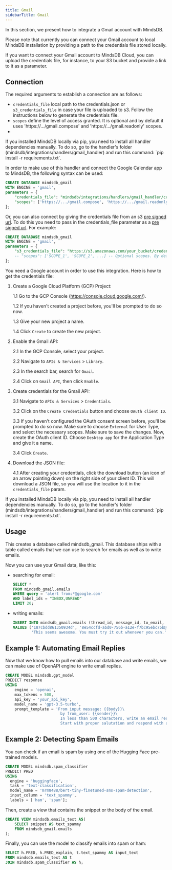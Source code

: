 ```yaml
---
title: Gmail
sidebarTitle: Gmail
---
```


In this section, we present how to integrate a Gmail account with MindsDB.

<Warning>
Please note that currently you can connect your Gmail account to local MindsDB installation by providing a path to the credentials file stored locally.

If you want to connect your Gmail account to MindsDB Cloud, you can upload the credentials file, for instance, to your S3 bucket and provide a link to it as a parameter.
</Warning>

## Connection

The required arguments to establish a connection are as follows:

* `credentials_file` local path to the credentials.json or `s3_credentials_file` in case your file is uploaded to s3. Follow the instructions below to generate the credentials file.
* `scopes` define the level of access granted. It is optional and by default it uses 'https://.../gmail.compose' and 'https://.../gmail.readonly' scopes.
* 
<Tip>
If you installed MindsDB locally via pip, you need to install all handler dependencies manually. To do so, go to the handler's folder (mindsdb/integrations/handlers/gmail_handler) and run this command: `pip install -r requirements.txt`.
</Tip>

In order to make use of this handler and connect the Google Calendar app to MindsDB, the following syntax can be used:

```sql
CREATE DATABASE mindsdb_gmail
WITH ENGINE = 'gmail',
parameters = {
    "credentials_file": "mindsdb/integrations/handlers/gmail_handler/credentials.json",
    "scopes": ['https://.../gmail.compose', 'https://.../gmail.readonly', ...]
};
```

Or, you can also connect by giving the credentials file from an s3 [pre signed url](https://docs.aws.amazon.com/AmazonS3/latest/userguide/ShareObjectPreSignedURL.html). To do this you need to pass in the credentials_file parameter as a [pre signed url](https://docs.aws.amazon.com/AmazonS3/latest/userguide/ShareObjectPreSignedURL.html). For example:

```sql
CREATE DATABASE mindsdb_gmail
WITH ENGINE = 'gmail',
parameters = {
    "s3_credentials_file": "https://s3.amazonaws.com/your_bucket/credentials.json?response-content-disposition=inline&X-Amz-Security-Token=12312...",
    -- "scopes": ['SCOPE_1', 'SCOPE_2', ...] -- Optional scopes. By default 'https://.../gmail.compose' & 'https://.../gmail.readonly' scopes are used
};
```

<Tip>
You need a Google account in order to use this integration. Here is how to get the credentials file:

1. Create a Google Cloud Platform (GCP) Project:

    1.1 Go to the GCP Console (https://console.cloud.google.com/).
    
    1.2 If you haven't created a project before, you'll be prompted to do so now.
    
    1.3 Give your new project a name.
    
    1.4 Click `Create` to create the new project.

2. Enable the Gmail API:

    2.1 In the GCP Console, select your project.

    2.2 Navigate to `APIs & Services` > `Library`.

    2.3 In the search bar, search for `Gmail`.

    2.4 Click on `Gmail API`, then click `Enable`.

3. Create credentials for the Gmail API:

    3.1 Navigate to `APIs & Services` > `Credentials`.

    3.2 Click on the `Create Credentials` button and choose `OAuth client ID`.

    3.3 If you haven't configured the OAuth consent screen before, you'll be prompted to do so now. Make sure to choose `External` for User Type, and select the necessary scopes. Make sure to save the changes.
    Now, create the OAuth client ID. Choose `Desktop app` for the Application Type and give it a name.

    3.4 Click `Create`.

4. Download the JSON file:

    4.1 After creating your credentials, click the download button (an icon of an arrow pointing down) on the right side of your client ID. This will download a JSON file, so you will use the location to it in the `credentials_file` param. 
</Tip>

<Tip>
If you installed MindsDB locally via pip, you need to install all handler dependencies manually. To do so, go to the handler's folder (mindsdb/integrations/handlers/gmail_handler) and run this command: `pip install -r requirements.txt`.
</Tip>

## Usage

This creates a database called mindsdb_gmail. This database ships with a table called emails that we can use to search for emails as well as to write emails.

Now you can use your Gmail data, like this:

* searching for email:

    ```sql
    SELECT *
    FROM mindsdb_gmail.emails
    WHERE query = 'alert from:*@google.com'
    AND label_ids = "INBOX,UNREAD"
    LIMIT 20;
    ```

* writing emails:

    ```sql
    INSERT INTO mindsdb_gmail.emails (thread_id, message_id, to_email, subject, body)
    VALUES ('187cbdd861350934d', '8e54ccfd-abd0-756b-a12e-f7bc95ebc75b@Spark', 'test@example2.com', 'Trying out MindsDB',
            'This seems awesome. You must try it out whenever you can.');
    ```

## Example 1: Automating Email Replies

Now that we know how to pull emails into our database and write emails, we can make use of OpenAPI engine to write email replies.

```sql
CREATE MODEL mindsdb.gpt_model
PREDICT response
USING
    engine = 'openai',
    max_tokens = 500,
    api_key = 'your_api_key', 
    model_name = 'gpt-3.5-turbo',
    prompt_template = 'From input message: {{body}}\
                        by from_user: {{sender}}\
                        In less than 500 characters, write an email response to {{sender}} in the following format:\
                        Start with proper salutation and respond with a short message in a casual tone, and sign the email with my name mindsdb';
```

## Example 2: Detecting Spam Emails

You can check if an email is spam by using one of the Hugging Face pre-trained models.

```sql
CREATE MODEL mindsdb.spam_classifier                           
PREDICT PRED                           
USING
  engine = 'huggingface',              
  task = 'text-classification',        
  model_name = 'mrm8488/bert-tiny-finetuned-sms-spam-detection', 
  input_column = 'text_spammy',        
  labels = ['ham', 'spam'];
```

Then, create a view that contains the snippet or the body of the email.

```sql
CREATE VIEW mindsdb.emails_text AS(
    SELECT snippet AS text_spammy
    FROM mindsdb_gmail.emails
);
```

Finally, you can use the model to classify emails into spam or ham:

```sql
SELECT h.PRED, h.PRED_explain, t.text_spammy AS input_text
FROM mindsdb.emails_text AS t
JOIN mindsdb.spam_classifier AS h;
```
